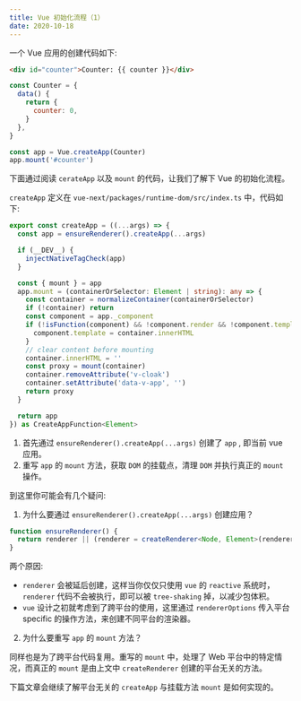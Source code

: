 ```yaml
---
title: Vue 初始化流程（1）
date: 2020-10-18
---
```


一个 Vue 应用的创建代码如下:

```html
<div id="counter">Counter: {{ counter }}</div>
```

```js
const Counter = {
  data() {
    return {
      counter: 0,
    }
  },
}

const app = Vue.createApp(Counter)
app.mount('#counter')
```

下面通过阅读 `cerateApp` 以及 `mount` 的代码，让我们了解下 Vue 的初始化流程。

`createApp` 定义在 `vue-next/packages/runtime-dom/src/index.ts` 中，代码如下:

```ts
export const createApp = ((...args) => {
  const app = ensureRenderer().createApp(...args)

  if (__DEV__) {
    injectNativeTagCheck(app)
  }

  const { mount } = app
  app.mount = (containerOrSelector: Element | string): any => {
    const container = normalizeContainer(containerOrSelector)
    if (!container) return
    const component = app._component
    if (!isFunction(component) && !component.render && !component.template) {
      component.template = container.innerHTML
    }
    // clear content before mounting
    container.innerHTML = ''
    const proxy = mount(container)
    container.removeAttribute('v-cloak')
    container.setAttribute('data-v-app', '')
    return proxy
  }

  return app
}) as CreateAppFunction<Element>
```

1. 首先通过 `ensureRenderer().createApp(...args)` 创建了 `app` , 即当前 vue 应用。
2. 重写 `app` 的 `mount` 方法，获取 `DOM` 的挂载点，清理 `DOM` 并执行真正的 `mount` 操作。

到这里你可能会有几个疑问:
1. 为什么要通过 `ensureRenderer().createApp(...args)` 创建应用？

```ts
function ensureRenderer() {
  return renderer || (renderer = createRenderer<Node, Element>(rendererOptions))
}
```

两个原因:
- `renderer` 会被延后创建，这样当你仅仅只使用 `vue` 的 `reactive` 系统时，`renderer` 代码不会被执行，即可以被 `tree-shaking` 掉，以减少包体积。
- `vue` 设计之初就考虑到了跨平台的使用，这里通过 `rendererOptions` 传入平台 specific 的操作方法，来创建不同平台的渲染器。

2. 为什么要重写 `app` 的 `mount` 方法？

同样也是为了跨平台代码复用。重写的 `mount` 中，处理了 Web 平台中的特定情况，而真正的 `mount` 是由上文中 `createRenderer` 创建的平台无关的方法。

下篇文章会继续了解平台无关的 `createApp` 与挂载方法 `mount` 是如何实现的。
